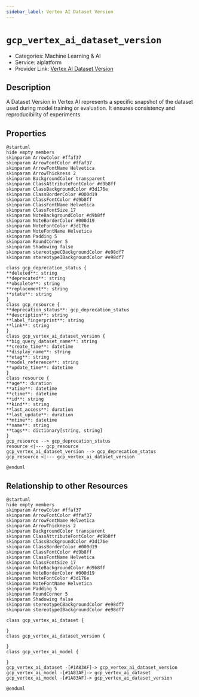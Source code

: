 ```yaml
---
sidebar_label: Vertex AI Dataset Version
---
```


# `gcp_vertex_ai_dataset_version`

- Categories: Machine Learning & AI
- Service: aiplatform
- Provider Link: [Vertex AI Dataset Version](https://cloud.google.com/docs)

## Description

A Dataset Version in Vertex AI represents a specific snapshot of the dataset used during model training or evaluation. It ensures consistency and reproducibility of experiments.

## Properties

<ZoomPanPinch>

```kroki imgType="plantuml" imgAlt="Diagram of Vertex AI Dataset Version data model"
@startuml
hide empty members
skinparam ArrowColor #ffaf37
skinparam ArrowFontColor #ffaf37
skinparam ArrowFontName Helvetica
skinparam ArrowThickness 2
skinparam BackgroundColor transparent
skinparam ClassAttributeFontColor #d9b8ff
skinparam ClassBackgroundColor #3d176e
skinparam ClassBorderColor #000d19
skinparam ClassFontColor #d9b8ff
skinparam ClassFontName Helvetica
skinparam ClassFontSize 17
skinparam NoteBackgroundColor #d9b8ff
skinparam NoteBorderColor #000d19
skinparam NoteFontColor #3d176e
skinparam NoteFontName Helvetica
skinparam Padding 5
skinparam RoundCorner 5
skinparam Shadowing false
skinparam stereotypeCBackgroundColor #e98df7
skinparam stereotypeIBackgroundColor #e98df7

class gcp_deprecation_status {
**deleted**: string
**deprecated**: string
**obsolete**: string
**replacement**: string
**state**: string
}
class gcp_resource {
**deprecation_status**: gcp_deprecation_status
**description**: string
**label_fingerprint**: string
**link**: string
}
class gcp_vertex_ai_dataset_version {
**big_query_dataset_name**: string
**create_time**: datetime
**display_name**: string
**etag**: string
**model_reference**: string
**update_time**: datetime
}
class resource {
**age**: duration
**atime**: datetime
**ctime**: datetime
**id**: string
**kind**: string
**last_access**: duration
**last_update**: duration
**mtime**: datetime
**name**: string
**tags**: dictionary[string, string]
}
gcp_resource --> gcp_deprecation_status
resource <|--- gcp_resource
gcp_vertex_ai_dataset_version --> gcp_deprecation_status
gcp_resource <|--- gcp_vertex_ai_dataset_version

@enduml
```

</ZoomPanPinch>

## Relationship to other Resources

<ZoomPanPinch>

```kroki imgType="plantuml" imgAlt="Diagram of Vertex AI Dataset Version resource relationships"
@startuml
hide empty members
skinparam ArrowColor #ffaf37
skinparam ArrowFontColor #ffaf37
skinparam ArrowFontName Helvetica
skinparam ArrowThickness 2
skinparam BackgroundColor transparent
skinparam ClassAttributeFontColor #d9b8ff
skinparam ClassBackgroundColor #3d176e
skinparam ClassBorderColor #000d19
skinparam ClassFontColor #d9b8ff
skinparam ClassFontName Helvetica
skinparam ClassFontSize 17
skinparam NoteBackgroundColor #d9b8ff
skinparam NoteBorderColor #000d19
skinparam NoteFontColor #3d176e
skinparam NoteFontName Helvetica
skinparam Padding 5
skinparam RoundCorner 5
skinparam Shadowing false
skinparam stereotypeCBackgroundColor #e98df7
skinparam stereotypeIBackgroundColor #e98df7

class gcp_vertex_ai_dataset {

}
class gcp_vertex_ai_dataset_version {

}
class gcp_vertex_ai_model {

}
gcp_vertex_ai_dataset -[#1A83AF]-> gcp_vertex_ai_dataset_version
gcp_vertex_ai_model -[#1A83AF]-> gcp_vertex_ai_dataset
gcp_vertex_ai_model -[#1A83AF]-> gcp_vertex_ai_dataset_version

@enduml
```

</ZoomPanPinch>
